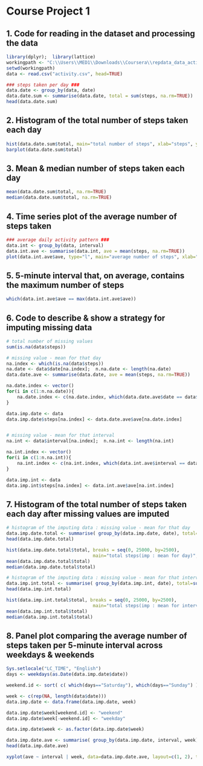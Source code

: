Course Project 1
==============================================================

## 1. Code for reading in the dataset and processing the data
```r
library(dplyr);  library(lattice)
workingpath <- "C:\\Users\\MED1\\Downloads\\Coursera\\repdata_data_activity"
setwd(workingpath)
data <- read.csv("activity.csv", head=TRUE)

### steps taken per day ###
data.date <- group_by(data, date)
data.date.sum <- summarise(data.date, total = sum(steps, na.rm=TRUE))
head(data.date.sum)
```

## 2. Histogram of the total number of steps taken each day
```r
hist(data.date.sum$total, main="total number of steps", xlab="steps", ylab="Freq", breaks = seq(0, 25000, by=2500))
barplot(data.date.sum$total)
```


## 3. Mean & median number of steps taken each day 
```r
mean(data.date.sum$total, na.rm=TRUE)
median(data.date.sum$total, na.rm=TRUE)
```


## 4. Time series plot of the average number of steps taken
```r
### average daily activity pattern ###
data.int <- group_by(data, interval)
data.int.ave <- summarise(data.int, ave = mean(steps, na.rm=TRUE))
plot(data.int.ave$ave, type="l", main="average number of steps", xlab="5-min interval", ylab="average")
```


## 5. 5-minute interval that, on average, contains the maximum number of steps 
```r
which(data.int.ave$ave == max(data.int.ave$ave))
```


## 6. Code to describe & show a strategy for imputing missing data 
```r
# total number of missing values 
sum(is.na(data$steps))

# missing value - mean for that day
na.index <- which(is.na(data$steps))
na.date <- data$date[na.index];  n.na.date <- length(na.date)
data.date.ave <- summarise(data.date, ave = mean(steps, na.rm=TRUE))

na.date.index <- vector()
for(i in c(1:n.na.date)){
	na.date.index <- c(na.date.index, which(data.date.ave$date == data$date[na.index][i]))
}

data.imp.date <- data
data.imp.date$steps[na.index] <- data.date.ave$ave[na.date.index]


# missing value - mean for that interval
na.int <- data$interval[na.index];  n.na.int <- length(na.int)

na.int.index <- vector()
for(i in c(1:n.na.int)){
	na.int.index <- c(na.int.index, which(data.int.ave$interval == data$interval[na.index][i]))
}

data.imp.int <- data
data.imp.int$steps[na.index] <- data.int.ave$ave[na.int.index]
```


## 7. Histogram of the total number of steps taken each day after missing values are imputed
```r
# histogram of the imputing data : missing value - mean for that day
data.imp.date.total <- summarise( group_by(data.imp.date, date), total=sum(steps, na.rm=TRUE) )
head(data.imp.date.total)

hist(data.imp.date.total$total, breaks = seq(0, 25000, by=2500), 
                                main="total steps(imp : mean for day)", xlab="steps", ylab="freq")
mean(data.imp.date.total$total)
median(data.imp.date.total$total)

# histogram of the imputing data : missing value - mean for that interval
data.imp.int.total <- summarise( group_by(data.imp.int, date), total=sum(steps, na.rm=TRUE) )
head(data.imp.int.total)

hist(data.imp.int.total$total, breaks = seq(0, 25000, by=2500), 
                                main="total steps(imp : mean for interval)", xlab="steps", ylab="freq")
mean(data.imp.int.total$total)
median(data.imp.int.total$total)
```


## 8. Panel plot comparing the average number of steps taken per 5-minute interval across weekdays & weekends 
```r
Sys.setlocale("LC_TIME", "English")
days <- weekdays(as.Date(data.imp.date$date))

weekend.id <- sort( c( which(days=="Saturday"), which(days=="Sunday") ) )

week <- c(rep(NA, length(data$date)))
data.imp.date <- data.frame(data.imp.date, week)

data.imp.date$week[weekend.id] <- "weekend"
data.imp.date$week[-weekend.id] <- "weekday"

data.imp.date$week <- as.factor(data.imp.date$week)

data.imp.date.ave <- summarise( group_by(data.imp.date, interval, week), ave = mean(steps, na.rm=TRUE))
head(data.imp.date.ave)

xyplot(ave ~ interval | week, data=data.imp.date.ave, layout=c(1, 2), type="l")
```

